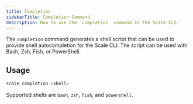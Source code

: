```yaml
---
title: Completion
sidebarTitle: Completion Command
description: How to use the `completion` command in the Scale CLI.
---
```


The `completion` command generates a shell script that can be used to provide shell autocompletion for the Scale CLI.
The script can be used with Bash, Zsh, Fish, or PowerShell.

## Usage

```bash
scale completion <shell>
```

Supported shells are `bash`, `zsh`, `fish`, and `powershell`.

